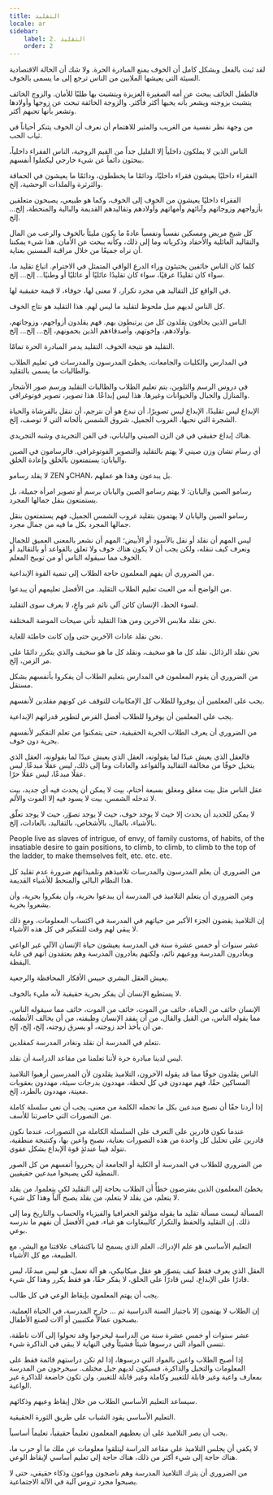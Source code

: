 ```yaml
---
title: التقليد
locale: ar
sidebar:
    label: 2. التقليد
    order: 2
---
```

لقد ثبت بالفعل وبشكل كامل أن الخوف يمنع المبادرة الحرة. ولا شك أن الحالة الاقتصادية السيئة التي يعيشها الملايين من الناس ترجع إلى ما يسمى بالخوف.

فالطفل الخائف يبحث عن أمه الصغيرة العزيزة ويتشبث بها طلبًا للأمان. والزوج الخائف يتشبث بزوجته ويشعر بأنه يحبها أكثر فأكثر. والزوجة الخائفة تبحث عن زوجها وأولادها وتشعر بأنها تحبهم أكثر.

من وجهة نظر نفسية من الغريب والمثير للاهتمام أن نعرف أن الخوف يتنكر أحياناً في ثياب الحب.

الناس الذين لا يملكون داخلياً إلا القليل جداً من القيم الروحية، الناس الفقراء داخلياً، يبحثون دائماً عن شيء خارجي ليكملوا أنفسهم.

الفقراء داخليًا يعيشون فقراء داخليًا، ودائمًا ما يخططون، ودائمًا ما يعيشون في الحماقة والثرثرة والملذات الوحشية، إلخ.

الفقراء داخليًا يعيشون من الخوف إلى الخوف، وكما هو طبيعي، يصبحون متعلقين بأزواجهم وزوجاتهم وآبائهم وأمهاتهم وأولادهم وتقاليدهم القديمة والبالية والمنحطة، إلخ... إلخ.

كل شيخ مريض ومسكين نفسياً ونفسياً عادةً ما يكون مليئاً بالخوف والرعب من المال والتقاليد العائلية والأحفاد وذكرياته وما إلى ذلك، وكأنه يبحث عن الأمان. هذا شيء يمكننا أن نراه جميعًا من خلال مراقبة المسنين بعناية.

كلما كان الناس خائفين يختبئون وراء الدرع الواقي المتمثل في الاحترام. اتباع تقليد ما، سواء كان تقليدًا عرقيًا، سواء كان تقليدًا عائليًا أو عائليًا أو وطنيًا... إلخ... إلخ.

في الواقع كل التقاليد هي مجرد تكرار، لا معنى لها، جوفاء، لا قيمة حقيقية لها.

كل الناس لديهم ميل ملحوظ لتقليد ما ليس لهم. هذا التقليد هو نتاج الخوف.

الناس الذين يخافون يقلدون كل من يرتبطون بهم. فهم يقلدون أزواجهم، وزوجاتهم، وأولادهم، وإخوتهم، وأصدقاءهم الذين يحمونهم، إلخ... إلخ... إلخ.

التقليد هو نتيجة الخوف. التقليد يدمر المبادرة الحرة تمامًا.

في المدارس والكليات والجامعات، يخطئ المدرسون والمدرسات في تعليم الطلاب والطالبات ما يسمى بالتقليد.

في دروس الرسم والتلوين، يتم تعليم الطلاب والطالبات التقليد ورسم صور الأشجار والمنازل والجبال والحيوانات وغيرها. هذا ليس إبداعًا. هذا تصوير، تصوير فوتوغرافي.

الإبداع ليس تقليدًا. الإبداع ليس تصويرًا. أن نبدع هو أن نترجم، أن ننقل بالفرشاة والحياة الشجرة التي نحبها، الغروب الجميل، شروق الشمس بألحانه التي لا توصف، إلخ.

هناك إبداع حقيقي في فن الزن الصيني والياباني، في الفن التجريدي وشبه التجريدي.

أي رسام تشان وزن صيني لا يهتم بالتقليد والتصوير الفوتوغرافي. فالرسامون في الصين واليابان: يستمتعون بالخلق وإعادة الخلق.

لا يقلد رسامو ZEN وCHAN، بل يبدعون وهذا هو عملهم.

رسامو الصين واليابان: لا يهتم رسامو الصين واليابان برسم أو تصوير امرأة جميلة، بل يستمتعون بنقل جمالها المجرد.

رسامو الصين واليابان لا يهتمون بتقليد غروب الشمس الجميل، فهم يستمتعون بنقل جمالها المجرد بكل ما فيه من جمال مجرد.

ليس المهم أن نقلد أو نقل بالأسود أو الأبيض؛ المهم أن نشعر بالمعنى العميق للجمال ونعرف كيف ننقله، ولكن يجب أن لا يكون هناك خوف ولا تعلق بالقواعد أو بالتقاليد أو الخوف مما سيقوله الناس أو من توبيخ المعلم.

من الضروري أن يفهم المعلمون حاجة الطلاب إلى تنمية القوة الإبداعية.

من الواضح أنه من العبث تعليم الطلاب التقليد. من الأفضل تعليمهم أن يبدعوا.

لسوء الحظ، الإنسان كائن آلي نائم غير واعٍ، لا يعرف سوى التقليد.

نحن نقلد ملابس الآخرين ومن هذا التقليد تأتي صيحات الموضة المختلفة.

نحن نقلد عادات الآخرين حتى وإن كانت خاطئة للغاية.

نحن نقلد الرذائل، نقلد كل ما هو سخيف، ونقلد كل ما هو سخيف والذي يتكرر دائمًا على مر الزمن، إلخ.

من الضروري أن يقوم المعلمون في المدارس بتعليم الطلاب أن يفكروا بأنفسهم بشكل مستقل.

يجب على المعلمين أن يوفروا للطلاب كل الإمكانيات للتوقف عن كونهم مقلدين لأنفسهم.

يجب على المعلمين أن يوفروا للطلاب أفضل الفرص لتطوير قدراتهم الإبداعية.

من الضروري أن يعرف الطلاب الحرية الحقيقية، حتى يتمكنوا من تعلم التفكير لأنفسهم بحرية دون خوف.

فالعقل الذي يعيش عبدًا لما يقولونه، العقل الذي يعيش عبدًا لما يقولونه، العقل الذي يتخيل خوفًا من مخالفة التقاليد والقواعد والعادات وما إلى ذلك، ليس عقلًا مبدعًا. ليس عقلًا مبدعًا، ليس عقلًا حرًا.

عقل الناس مثل بيت مغلق ومغلق بسبعة أختام، بيت لا يمكن أن يحدث فيه أي جديد، بيت لا تدخله الشمس، بيت لا يسود فيه إلا الموت والألم.

لا يمكن للجديد أن يحدث إلا حيث لا يوجد خوف، حيث لا يوجد تصوّر، حيث لا يوجد تعلّق بالأشياء، بالمال، بالأشخاص، بالتقاليد، بالعادات، إلخ.

People live as slaves of intrigue, of envy, of family customs, of habits, of the insatiable desire to gain positions, to climb, to climb, to climb to the top of the ladder, to make themselves felt, etc. etc. etc.

من الضروري أن يعلم المدرسون والمدرسات تلاميذهم وتلميذاتهم ضرورة عدم تقليد كل هذا النظام البالي والمنحط للأشياء القديمة.

ومن الضروري أن يتعلم التلاميذ في المدرسة أن يبدعوا بحرية، وأن يفكروا بحرية، وأن يشعروا بحرية.

إن التلاميذ يقضون الجزء الأكبر من حياتهم في المدرسة في اكتساب المعلومات، ومع ذلك لا يبقى لهم وقت للتفكير في كل هذه الأشياء.

عشر سنوات أو خمس عشرة سنة في المدرسة يعيشون حياة الإنسان الآلي غير الواعي ويغادرون المدرسة ووعيهم نائم، ولكنهم يغادرون المدرسة وهم يعتقدون أنهم في غاية اليقظة.

يعيش العقل البشري حبيس الأفكار المحافظة والرجعية.

لا يستطيع الإنسان أن يفكر بحرية حقيقية لأنه مليء بالخوف.

الإنسان خائف من الحياة، خائف من الموت، خائف من الموت، خائف مما سيقوله الناس، مما يقوله الناس، من القيل والقال، من أن يفقد الإنسان وظيفته، من أن يخالف الأنظمة، من أن يأخذ أحد زوجته، أو يسرق زوجته، إلخ، إلخ، إلخ.

نتعلم في المدرسة أن نقلد ونغادر المدرسة كمقلدين.

ليس لدينا مبادرة حرة لأننا تعلمنا من مقاعد الدراسة أن نقلد.

الناس يقلدون خوفًا مما قد يقوله الآخرون، التلاميذ يقلدون لأن المدرسين أرهبوا التلاميذ المساكين حقًا، فهم مهددون في كل لحظة، مهددون بدرجات سيئة، مهددون بعقوبات معينة، مهددون بالطرد، إلخ.

إذا أردنا حقًا أن نصبح مبدعين بكل ما تحمله الكلمة من معنى، يجب أن نعي سلسلة كاملة من التصورات التي حاصرتنا للأسف.

عندما نكون قادرين على التعرف على السلسلة الكاملة من التصورات، عندما نكون قادرين على تحليل كل واحدة من هذه التصورات بعناية، نصبح واعين بها، وكنتيجة منطقية، تتولد فينا عندئذٍ قوة الإبداع بشكل عفوي.

من الضروري للطلاب في المدرسة أو الكلية أو الجامعة أن يحرروا أنفسهم من كل الصور النمطية لكي يصبحوا مبدعين حقيقيين.

يخطئ المعلمون الذين يفترضون خطأً أن الطلاب بحاجة إلى التقليد لكي يتعلموا. من يقلد لا يتعلم، من يقلد لا يتعلم، من يقلد يصبح آلياً وهذا كل شيء.

المسألة ليست مسألة تقليد ما يقوله مؤلفو الجغرافيا والفيزياء والحساب والتاريخ وما إلى ذلك. إن التقليد والحفظ والتكرار كالببغاوات هو غباء، فمن الأفضل أن نفهم ما ندرسه بوعي.

التعليم الأساسي هو علم الإدراك، العلم الذي يسمح لنا باكتشاف علاقتنا مع البشر، مع الطبيعة، مع كل الأشياء.

العقل الذي يعرف فقط كيف يتصوّر هو عقل ميكانيكي، هو آلة تعمل، هو ليس مبدعًا، ليس قادرًا على الإبداع، ليس قادرًا على الخلق، لا يفكر حقًا، هو فقط يكرر وهذا كل شيء.

يجب أن يهتم المعلمون بإيقاظ الوعي في كل طالب.

إن الطلاب لا يهتمون إلا باجتياز السنة الدراسية ثم ... خارج المدرسة، في الحياة العملية، يصبحون عمالاً مكتبيين أو آلات لصنع الأطفال.

عشر سنوات أو خمس عشرة سنة من الدراسة ليخرجوا وقد تحولوا إلى آلات ناطقة، تنسى المواد التي درسوها شيئاً فشيئاً وفي النهاية لا يبقى في الذاكرة شيء.

إذا أصبح الطلاب واعين بالمواد التي درسوها، إذا لم تكن دراستهم قائمة فقط على المعلومات والتخيل والذاكرة، فسيكون لديهم جيل مختلف. سيخرجون من المدرسة بمعارف واعية وغير قابلة للتغيير وكاملة وغير قابلة للتغيير، ولن تكون خاضعة للذاكرة غير الواعية.

سيساعد التعليم الأساسي الطلاب من خلال إيقاظ وعيهم وذكائهم.

التعليم الأساسي يقود الشباب على طريق الثورة الحقيقية.

يجب أن يصر التلاميذ على أن يعطيهم المعلمون تعليماً حقيقياً، تعليماً أساسياً.

لا يكفي أن يجلس التلاميذ على مقاعد الدراسة ليتلقوا معلومات عن ملك ما أو حرب ما، هناك حاجة إلى شيء أكثر من ذلك، هناك حاجة إلى تعليم أساسي لإيقاظ الوعي.

من الضروري أن يترك التلاميذ المدرسة وهم ناضجون وواعون وذكاء حقيقي، حتى لا يصبحوا مجرد تروس آلية في الآلة الاجتماعية.
